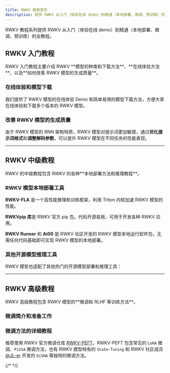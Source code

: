 ```yaml
---
title: RWKV 教程首页
description: 提供 RWKV 从入门（体验在线 demo）到精通（本地部署、微调、预训练）的全教程。
---
```



RWKV 教程系列提供 RWKV 从入门（体验在线 demo）到精通（本地部署、微调、预训练）的全教程。

## RWKV 入门教程

<CallOut type='info'>
RWKV 入门教程主要介绍 RWKV **模型的种类和下载方法**、**在线体验方法**，以及**如何改善 RWKV 模型的生成质量**。
</CallOut>

### 在线体验和模型下载

我们提供了 RWKV 模型的在线体验 Demo 和简单易用的模型下载方法，方便大家在线体验和下载多个版本的 RWKV 模型。

<CardContainer>
<Card image="color-1.png" icon={PlayCircle}    iconColor='text-red-600'   title="在线体验 RWKV 模型"  description="通过在线 Demo 体验各种 RWKV 模型" link="/tutorials/basic/How-To-Play" />
<Card image="color-2.png" icon={Download}      iconColor='text-blue-600'  title="下载 RWKV 模型" description="了解 RWKV 的模型种类和下载方法" link="/tutorials/basic/Model-Download" />
</CardContainer>

### 改善 RWKV 模型的生成质量

由于 RWKV 模型的 RNN 架构特质，RWKV 模型对提示词更加敏感，通过**优化提示词格式**和**调整解码参数**，可以提升 RWKV 模型在不同任务的性能表现。
<CardContainer>
<Card image="color-4.png" icon={Sliders}       iconColor='text-amber-600'  title="调整 RWKV 的解码参数" description="调整 RWKV 模型的解码参数，直接影响模型的生成效果" link="/tutorials/basic/RWKV-Parameters" />
<Card image="color-28.png" icon={MessageSquare} iconColor='text-purple-600' title="RWKV 的提示词格式" description="通过使用 RWKV 偏好的提示词格式，可以改善模型的输出质量" link="/tutorials/basic/Prompt-Format" />
</CardContainer>

---

## RWKV 中级教程

<CallOut type='info'>
RWKV 的中级教程包含 RWKV 的各种**本地部署方法和推理教程**。
</CallOut>

### RWKV 模型本地部署工具

**RWKV-FLA** 是一个高性能推理和训练框架，利用 Triton 内核加速 RWKV 模型的性能。

**RWKVpip 库**是 RWKV 官方 pip 包，代码开源易用，可用于开发各种 RWKV 应用。

**RWKV Runner** 和 **Ai00** 是 RWKV 社区开发的 RWKV 模型本地运行软件包，无需任何代码基础即可实现 RWKV 模型的本地部署。

<CardContainer>
<Card image="color-7.png" icon={Zap}      iconColor='text-sky-600'   title="RWKV-FLA 使用教程"  description="介绍 RWKV-FLA 如何训练和推理 RWKV 模型，提供了可运行的简单示例代码" link="/tutorials/intermediate/RWKV-FLA" />
<Card image="color-23.png" icon={Code2}      iconColor='text-green-600'   title="RWKVpip 指南"  description="了解 RWKVpip 包如何推理 RWKV 模型，对代码进行分段详解" link="/tutorials/intermediate/RWKVpip" />
<Card image="color-3.png" icon={Terminal}    iconColor='text-pink-600' title="RWKV Runner 使用教程" description="RWKV 的本地部署软件包，带新手友好的图形化界面" link="/tutorials/intermediate/RWKV-Runner/Introduction" />
<Card image="color-22.png" icon={Bot}         iconColor='text-purple-600' title="Ai00 使用教程" description="基于 WebGPU（vulkan） 的推理工具，支持大多数 GPU 和集显" link="/tutorials/intermediate/ai00/Introduction" />
</CardContainer>

### 其他开源模型推理工具

RWKV 模型也适配了其他热门的开源模型部署和推理工具：

<CardContainer>
<Card image="color-2.png" icon={Cpu}         iconColor='text-sky-600'    title="llama.cpp 推理教程" description="本地部署 llama.cpp 并运行 RWKV 模型" link="/tutorials/intermediate/llamacpp" />
<Card image="color-5.png" icon={Cloud}        iconColor='text-red-400'    title="Ollama 推理教程" description="本地部署 Ollama 并推理 RWKV 模型" link="/tutorials/intermediate/RWKV-Inference/Ollama" />
<Card image="color-6.png" icon={Globe2}       iconColor='text-rose-600'  title="Text Generation WebUI 教程" description="RWKV 模型的 Text Generation WebUI 推理方法" link="/tutorials/intermediate/RWKV-Inference/text-generation-webui" />
<Card image="color-25.png" icon={Terminal}     iconColor='text-purple-600'   title="KoboldCpp 推理教程" description="使用 KoboldCpp 运行 RWKV 模型" link="/tutorials/intermediate/RWKV-Inference/KoboldCpp" />
<Card image="color-29.png" icon={GamepadIcon}  iconColor='text-pink-600'   title="SillyTavern 角色扮演教程" description="使用 SillyTavern 部署和运行 RWKV 模型，并进行角色扮演" link="/tutorials/intermediate/RWKV-Inference/SillyTavern" />
</CardContainer>

---
## RWKV 高级教程

<CallOut type='info'>
RWKV 高级教程包含 RWKV 模型的**微调和 RLHF 等训练方法**。
</CallOut>

### 微调简介和准备工作
<CardContainer>
<Card image="color-13.png" icon={LibraryBig} iconColor='text-red-400'    title="微调简介" description="为什么要微调 RWKV 模型？微调之前需要准备什么？" link="/tutorials/advanced/Fine-Tune/Introduction" />
<Card image="color-11.png" icon={Wrench}     iconColor='text-blue-500'   title="配置训练环境" description="配置 Pytorch 等 RWKV 微调训练所需的软件环境" link="/tutorials/advanced/Fine-Tune/FT-Environment" />
<Card image="color-10.png" icon={Database}   iconColor='text-red-400'  title="准备训练数据" description="根据你的目标任务，收集特定格式的训练数据，将其处理为 binidx 格式" link="/tutorials/advanced/Fine-Tune/FT-Dataset" />
</CardContainer>

### 微调方法的详细教程

推荐使用 RWKV 官方微调仓库 [RWKV-PEFT](https://github.com/JL-er/RWKV-PEFT)，RWKV-PEFT 包含常见的 `LoRA` 微调、`PiSSA` 微调方法，也有 RWKV 模型特有的 `State-Tuning` 和 RWKV 社区成员 [@JL-er](https://github.com/JL-er) 开发的 `DiSHA` 等独特的微调方法。

<CardContainer>
{/* <Card image="color-4.png" icon={Dumbbell}  iconColor='text-yellow-500'  title="全参微调"           description="RWKV 模型的全参微调方法，使用社区魔改的 RWKV-LM 仓库" link="/tutorials/advanced/Fine-Tune/Full-ft-Simple" /> */}
<Card image="color-5.png" icon={Sparkles}  iconColor='text-red-400'    title="State Tuning 微调"  description="RWKV 模型独特的 State Tuning 微调方法" link="/tutorials/advanced/Fine-Tune/RWKV-PEFT/State-Tuning" />
<Card image="color-19.png" icon={Puzzle}    iconColor='text-purple-500'  title="LoRA 微调"          description="RWKV 模型的 LoRA 微调方法，基于 RWKV-PEFT 仓库" link="/tutorials/advanced/Fine-Tune/RWKV-PEFT/LoRA-Fine-Tuning" />
<Card image="color-18.png" icon={Dumbbell}  iconColor='text-orange-500'   title="DiSHA 微调"         description="RWKV 模型的 DiSHA 微调方法，基于 RWKV-PEFT 仓库" link="/tutorials/advanced/Fine-Tune/RWKV-PEFT/DiSHA-Fine-Tuning" />
<Card image="color-17.png" icon={FlaskRound}     iconColor='text-yellow-600'    title="PiSSA 微调"    description="RWKV 模型的 PiSSA 微调方法，基于 RWKV-PEFT 仓库" link="/tutorials/advanced/Fine-Tune/RWKV-PEFT/Pissa-Fine-Tuning" />
</CardContainer>

